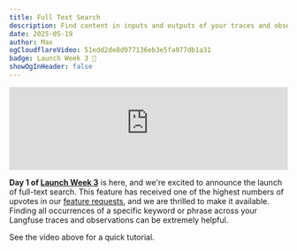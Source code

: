 ```yaml
---
title: Full Text Search
description: Find content in inputs and outputs of your traces and observations with full text search.
date: 2025-05-19
author: Max
ogCloudflareVideo: 51edd2de8d977136eb3e5fa977db1a31
badge: Launch Week 3 🚀
showOgInHeader: false
---
```



<ChangelogHeader />

<iframe
  width="100%"
  src="https://www.youtube-nocookie.com/embed/9gPDNtQj1uU"
  title="Full Text Search Tutorial"
  frameBorder="0"
  allow="accelerometer; autoplay; clipboard-write; encrypted-media; gyroscope; picture-in-picture"
  className="aspect-video rounded border mt-6"
  allowFullScreen
></iframe>

**Day 1 of [Launch Week 3](/blog/2025-05-19-launch-week-3)** is here, and we're excited to announce the launch of full-text search. This feature has received one of the highest numbers of upvotes in our [feature requests](https://github.com/orgs/langfuse/discussions/939), and we are thrilled to make it available. Finding all occurrences of a specific keyword or phrase across your Langfuse traces and observations can be extremely helpful.

See the video above for a quick tutorial.
